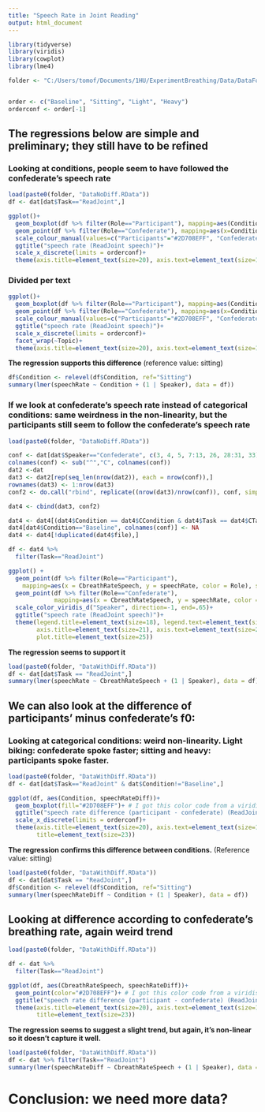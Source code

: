 ```yaml
---
title: "Speech Rate in Joint Reading"
output: html_document
---
```


```r
library(tidyverse)
library(viridis)
library(cowplot)
library(lme4)

folder <- "C:/Users/tomof/Documents/1HU/ExperimentBreathing/Data/DataForAnalysis/AllData/"


order <- c("Baseline", "Sitting", "Light", "Heavy")
orderconf <- order[-1]
```

## The regressions below are simple and preliminary; they still have to be refined

### Looking at conditions, people seem to have followed the confederate's speech rate

```r
load(paste0(folder, "DataNoDiff.RData"))
df <- dat[dat$Task=="ReadJoint",]

ggplot()+
  geom_boxplot(df %>% filter(Role=="Participant"), mapping=aes(Condition, speechRate), fill="#2D708EFF")+ # I got this color code from a viridis palette with scales::show_col(viridis_pal(option="D)(12))
  geom_point(df %>% filter(Role=="Confederate"), mapping=aes(x=Condition, y=speechRate), color="#7AD151FF", size=5)+
  scale_colour_manual(values=c("Participants"="#2D708EFF", "Confederate"="#7AD151FF"))+
  ggtitle("speech rate (ReadJoint speech)")+
  scale_x_discrete(limits = orderconf)+
  theme(axis.title=element_text(size=20), axis.text=element_text(size=18), title=element_text(size=23))

```
### Divided per text

```r
ggplot()+
  geom_boxplot(df %>% filter(Role=="Participant"), mapping=aes(Condition, speechRate), fill="#2D708EFF")+ # I got this color code from a viridis palette with scales::show_col(viridis_pal(option="D)(12))
  geom_point(df %>% filter(Role=="Confederate"), mapping=aes(x=Condition, y=speechRate), color="#7AD151FF", size=5)+
  scale_colour_manual(values=c("Participants"="#2D708EFF", "Confederate"="#7AD151FF"))+
  ggtitle("speech rate (ReadJoint speech)")+
  scale_x_discrete(limits = orderconf)+
  facet_wrap(~Topic)+
  theme(axis.title=element_text(size=20), axis.text=element_text(size=18), title=element_text(size=23))

```

**The regression supports this difference** (reference value: sitting)
```r
df$Condition <- relevel(df$Condition, ref="Sitting")
summary(lmer(speechRate ~ Condition + (1 | Speaker), data = df))
```


### If we look at confederate's speech rate instead of categorical conditions: same weirdness in the non-linearity, but the participants still seem to follow the confederate's speech rate

```r
load(paste0(folder, "DataNoDiff.RData"))

conf <- dat[dat$Speaker=="Confederate", c(3, 4, 5, 7:13, 26, 28:31, 33)]
colnames(conf) <- sub("^","C", colnames(conf))
dat2 <-dat
dat3 <- dat2[rep(seq_len(nrow(dat2)), each = nrow(conf)),]
rownames(dat3) <- 1:nrow(dat3)
conf2 <- do.call("rbind", replicate((nrow(dat3)/nrow(conf)), conf, simplify=FALSE))

dat4 <- cbind(dat3, conf2)

dat4 <- dat4[(dat4$Condition == dat4$CCondition & dat4$Task == dat4$CTask) | (dat4$Condition == "Baseline"),]
dat4[dat4$Condition=="Baseline", colnames(conf)] <- NA
dat4 <- dat4[!duplicated(dat4$file),]

df <- dat4 %>%
  filter(Task=="ReadJoint")

ggplot() +
  geom_point(df %>% filter(Role=="Participant"),
    mapping=aes(x = CbreathRateSpeech, y = speechRate, color = Role), size=4) +
  geom_point(df %>% filter(Role=="Confederate"),
             mapping=aes(x = CbreathRateSpeech, y = speechRate, color = Role), size=4)+
  scale_color_viridis_d("Speaker", direction=-1, end=.65)+
  ggtitle("speech rate (ReadJoint speech)")+
  theme(legend.title=element_text(size=18), legend.text=element_text(size=16),
        axis.title=element_text(size=21), axis.text=element_text(size=20),
        plot.title=element_text(size=25))
```

**The regression seems to support it**
```r
load(paste0(folder, "DataWithDiff.RData"))
df <- dat[dat$Task == "ReadJoint",]
summary(lmer(speechRate ~ CbreathRateSpeech + (1 | Speaker), data = df))
```


## We can also look at the difference of participants' minus confederate's f0:

### Looking at categorical conditions: weird non-linearity. Light biking: confederate spoke faster; sitting and heavy: participants spoke faster.

```r
load(paste0(folder, "DataWithDiff.RData"))
df <- dat[dat$Task=="ReadJoint" & dat$Condition!="Baseline",]

ggplot(df, aes(Condition, speechRateDiff))+
  geom_boxplot(fill="#2D708EFF")+ # I got this color code from a viridis palette with scales::show_col(viridis_pal(option="D)(12))
  ggtitle("speech rate difference (participant - confederate) (ReadJoint speech)")+
  scale_x_discrete(limits = orderconf)+
  theme(axis.title=element_text(size=20), axis.text=element_text(size=18),
        title=element_text(size=23))
```

**The regression confirms this difference between conditions.** (Reference value: sitting)

```r
load(paste0(folder, "DataWithDiff.RData"))
df <- dat[dat$Task == "ReadJoint",]
df$Condition <- relevel(df$Condition, ref="Sitting")
summary(lmer(speechRateDiff ~ Condition + (1 | Speaker), data = df))
```

## Looking at difference according to confederate's breathing rate, again weird trend

```r
load(paste0(folder, "DataWithDiff.RData"))

df <- dat %>%
  filter(Task=="ReadJoint")

ggplot(df, aes(CbreathRateSpeech, speechRateDiff))+
  geom_point(color="#2D708EFF")+ # I got this color code from a viridis palette with scales::show_col(viridis_pal(option="D)(12))
  ggtitle("speech rate difference (participant - confederate) (ReadJoint speech)")+
  theme(axis.title=element_text(size=20), axis.text=element_text(size=18),
        title=element_text(size=23))
```


**The regression seems to suggest a slight trend, but again, it's non-linear so it doesn't capture it well.**

```r
load(paste0(folder, "DataWithDiff.RData"))
df <- dat %>% filter(Task=="ReadJoint")
summary(lmer(speechRateDiff ~ CbreathRateSpeech + (1 | Speaker), data = df))

```


# Conclusion: we need more data?
